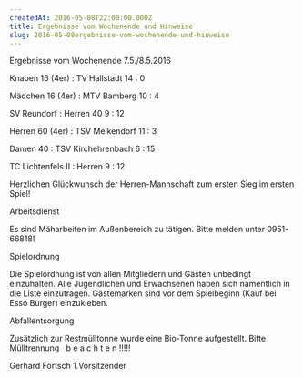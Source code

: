 ```yaml
---
createdAt: 2016-05-08T22:00:00.000Z
title: Ergebnisse vom Wochenende und Hinweise
slug: 2016-05-08ergebnisse-vom-wochenende-und-hinweise
---
```


Ergebnisse vom Wochenende 7.5./8.5.2016

Knaben 16 (4er) : TV Hallstadt 14 : 0

Mädchen 16 (4er) : MTV Bamberg 10 : 4

SV Reundorf : Herren 40 9 : 12

Herren 60 (4er) : TSV Melkendorf 11 : 3

Damen 40 : TSV Kirchehrenbach 6 : 15

TC Lichtenfels II : Herren 9 : 12

Herzlichen Glückwunsch der Herren-Mannschaft zum ersten Sieg im ersten Spiel!

Arbeitsdienst

Es sind Mäharbeiten im Außenbereich zu tätigen.
Bitte melden unter 0951-66818!

Spielordnung

Die Spielordnung ist von allen Mitgliedern und Gästen unbedingt einzuhalten.
Alle Jugendlichen und Erwachsenen haben sich namentlich in die Liste einzutragen.
Gästemarken sind vor dem Spielbeginn (Kauf bei Esso Burger) einzukleben.

Abfallentsorgung

Zusätzlich zur Restmülltonne wurde eine Bio-Tonne aufgestellt.
Bitte Mülltrennung   b e a c h t e n !!!!!

Gerhard Förtsch
1.Vorsitzender
